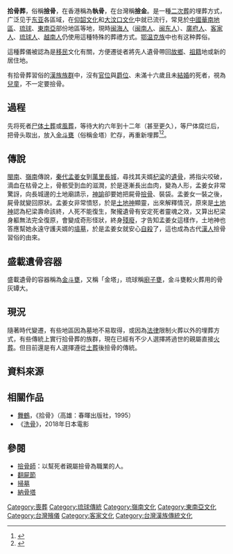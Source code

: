 {{refimprove|time=2019-06-17T10:40:58+00:00}}
{{Lewchewan|ryukanji=洗骨|ryukana=シンクチ|ryuromaji=sinkuci|amskanji=改葬|amskana=カイソウ|amsromaji=kaisou}}
'''拾骨葬'''，俗稱'''撿骨'''，在香港稱為'''執骨'''，在台灣稱'''撿金'''。是一種[[二次葬|二次葬]]的埋葬方式，广泛见于[[东亚|东亚]]各區域，在[[仰韶文化|仰韶文化]]和[[大汶口文化|大汶口文化]]中就已流行，常見於[[中國|中國]][[華南地區|華南地區]]、[[琉球|琉球]]、[[東南亞|東南亞]]部份地區等地，現時[[闽海人|闽海人]]（[[闽南人|闽南人]]、[[闽东人|闽东人]]）、[[廣府人|廣府人]]、[[客家人|客家人]]、[[琉球人|琉球人]]、[[越南人|越南人]]仍使用這種特殊的葬禮方式。[[鄂温克族|鄂温克族]]中也有这种葬俗。

這種葬儀被認為是[[移民|移民]]文化有關，方便遷徙者將先人遺骨帶回[[故鄉|故鄉]]、[[祖籍|祖籍]]地或新的居住地。

有拾骨葬習俗的[[漢族|漢族]][[族群|族群]]中，沒有[[官位|官位]]與[[爵位|爵位]]、未滿十六歲且未[[結婚|結婚]]的死者，視為[[兒童|兒童]]，不一定要撿骨。

==過程==
先将死者[[尸体|尸体]][[土葬|土葬]]或[[風葬|風葬]]，等待大約六年到十二年（甚至更久），等尸体腐烂后，把骨头取出，放入[[金斗甕|金斗甕]]（俗稱金塔）贮存，再重新埋葬<ref>{{Cite web |url=http://tw.news.yahoo.com/%E6%B3%B0%E9%9B%85%E6%92%BF%E9%AA%A8%E5%B8%AB10%E5%B9%B4%E7%B6%93%E9%A9%97-%E7%A0%B4%E6%AD%A7%E8%A6%8B%E7%9B%BC%E5%82%B3%E6%89%BF-140408188.html |title=泰雅撿骨師10年經驗，破歧見盼傳承。 |access-date=2013-09-22 |archive-date=2019-05-03 |archive-url=https://web.archive.org/web/20190503001329/https://tw.news.yahoo.com/%E6%B3%B0%E9%9B%85%E6%92%BF%E9%AA%A8%E5%B8%AB10%E5%B9%B4%E7%B6%93%E9%A9%97-%E7%A0%B4%E6%AD%A7%E8%A6%8B%E7%9B%BC%E5%82%B3%E6%89%BF-140408188.html |dead-url=no }}</ref><ref>{{Cite web|title=阿凱撿骨師-最專業撿骨服務|url=http://www.akai.tw/pick4.htm|work=www.akai.tw|accessdate=2019-05-01|archive-date=2020-01-31|archive-url=https://web.archive.org/web/20200131031933/http://www.akai.tw/pick4.htm|dead-url=no}}</ref>。

==傳說==
[[閩南|閩南]]、[[嶺南|嶺南]]傳說，[[秦代|秦代]][[孟姜女|孟姜女]]到[[萬里長城|萬里長城]]，尋找其夫婿[[杞梁|杞梁]]的[[遺骨|遺骨]]，將指尖咬破，滴血在枯骨之上，骨骸受到血的滋潤，於是逐漸長出血肉，變為人形，孟姜女非常驚訝，向長城邊的土地廟請示，[[神諭|神諭]]卻要她把屍骨[[撿骨|撿骨]]、裝袋。孟姜女一裝之後，屍骨就變回原狀。孟姜女非常憤怒，於是[[土地神|土地神]]顯靈，出來解釋情況，原來是[[土地神|土地神]]認為杞梁壽命該終，人死不能復生，聚攏遺骨有安定死者靈魂之效，又算出杞梁身軀無法完全復原，會變成奇形怪狀，終身[[殘廢|殘廢]]，才告知孟姜女這樣作，土地神也答應幫她永遠守護夫婿的[[墳墓|墳墓]]，於是孟姜女就安心[[自殺|自殺]]了，這也成為古代[[漢人|漢人]]撿骨習俗的由來。
==盛載遺骨容器==
{{main|金斗甕}}
盛載遺骨的容器稱為[[金斗甕|金斗甕]]，又稱「金塔」，琉球稱[[廚子甕|廚子甕]]，金斗甕較火葬用的骨灰罈大。

==現況==
隨著時代變遷，有些地區因為墓地不易取得，或因為[[法律|法律]]限制火葬以外的埋葬方式，有些傳統上實行拾骨葬的族群，現在已經有不少人選擇將過世的親屬直接[[火葬|火葬]]。但目前還是有人選擇遵從[[土葬|土葬]]後撿骨的傳統。

==資料來源==
{{reflist}}

==相關作品==
*[[舞鶴_(作家)|舞鶴]]，《拾骨》（高雄：春暉出版社，1995）
*《[[洗骨_(電影)|洗骨]]》，2018年日本電影

==參閱==
{{div col|2}}
*[[撿骨師|撿骨師]]：以幫死者親屬撿骨為職業的人。
*[[翻屍節|翻屍節]]
*[[掃墓|掃墓]]
*[[納骨塔|納骨塔]]
{{div col end}}

{{Death and related topics|state=collapsed}}

[[Category:喪葬|Category:喪葬]]
[[Category:琉球傳統|Category:琉球傳統]]
[[Category:嶺南文化|Category:嶺南文化]]
[[Category:東南亞文化|Category:東南亞文化]]
[[Category:台灣殯儀|Category:台灣殯儀]]
[[Category:客家文化|Category:客家文化]]
[[Category:台灣漢族傳統文化|Category:台灣漢族傳統文化]]
